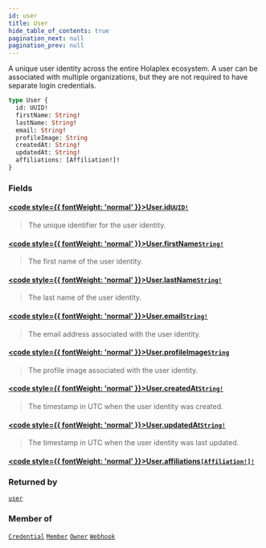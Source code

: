 ```yaml
---
id: user
title: User
hide_table_of_contents: true
pagination_next: null
pagination_prev: null
---
```








A unique user identity across the entire Holaplex ecosystem. A user can be associated with multiple organizations, but they are not required to have separate login credentials.

```graphql
type User {
  id: UUID!
  firstName: String!
  lastName: String!
  email: String!
  profileImage: String
  createdAt: String!
  updatedAt: String!
  affiliations: [Affiliation!]!
}
```


### Fields

#### [<code style={{ fontWeight: 'normal' }}>User.<b>id</b></code>](#)<Bullet />[`UUID!`](/api/scalars/uuid) <Badge class="secondary" text="non-null"/> <Badge class="secondary" text="scalar"/>
> The unique identifier for the user identity.
> 

#### [<code style={{ fontWeight: 'normal' }}>User.<b>firstName</b></code>](#)<Bullet />[`String!`](/api/scalars/string) <Badge class="secondary" text="non-null"/> <Badge class="secondary" text="scalar"/>
> The first name of the user identity.
> 

#### [<code style={{ fontWeight: 'normal' }}>User.<b>lastName</b></code>](#)<Bullet />[`String!`](/api/scalars/string) <Badge class="secondary" text="non-null"/> <Badge class="secondary" text="scalar"/>
> The last name of the user identity.
> 

#### [<code style={{ fontWeight: 'normal' }}>User.<b>email</b></code>](#)<Bullet />[`String!`](/api/scalars/string) <Badge class="secondary" text="non-null"/> <Badge class="secondary" text="scalar"/>
> The email address associated with the user identity.
> 

#### [<code style={{ fontWeight: 'normal' }}>User.<b>profileImage</b></code>](#)<Bullet />[`String`](/api/scalars/string) <Badge class="secondary" text="scalar"/>
> The profile image associated with the user identity.
> 

#### [<code style={{ fontWeight: 'normal' }}>User.<b>createdAt</b></code>](#)<Bullet />[`String!`](/api/scalars/string) <Badge class="secondary" text="non-null"/> <Badge class="secondary" text="scalar"/>
> The timestamp in UTC when the user identity was created.
> 

#### [<code style={{ fontWeight: 'normal' }}>User.<b>updatedAt</b></code>](#)<Bullet />[`String!`](/api/scalars/string) <Badge class="secondary" text="non-null"/> <Badge class="secondary" text="scalar"/>
> The timestamp in UTC when the user identity was last updated.
> 

#### [<code style={{ fontWeight: 'normal' }}>User.<b>affiliations</b></code>](#)<Bullet />[`[Affiliation!]!`](/api/unions/affiliation) <Badge class="secondary" text="non-null"/> <Badge class="secondary" text="union"/>
> 
> 



### Returned by

[`user`](/api/queries/user)  <Badge class="secondary" text="query"/>

### Member of

[`Credential`](/api/objects/credential)  <Badge class="secondary" text="object"/><Bullet />[`Member`](/api/objects/member)  <Badge class="secondary" text="object"/><Bullet />[`Owner`](/api/objects/owner)  <Badge class="secondary" text="object"/><Bullet />[`Webhook`](/api/objects/webhook)  <Badge class="secondary" text="object"/>



